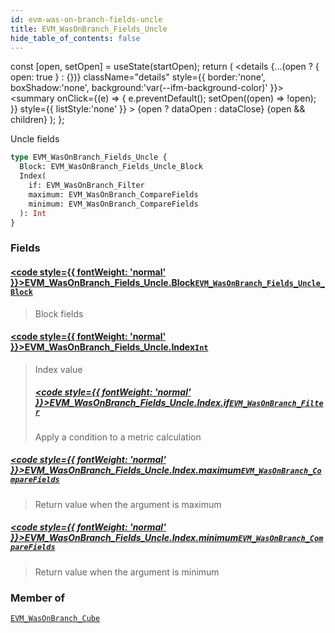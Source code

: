 ```yaml
---
id: evm-was-on-branch-fields-uncle
title: EVM_WasOnBranch_Fields_Uncle
hide_table_of_contents: false
---
```







  const [open, setOpen] = useState(startOpen);
  return (
    <details {...(open ? { open: true } : {})} className="details" style={{ border:'none', boxShadow:'none', background:'var(--ifm-background-color)' }}>
      <summary
        onClick={(e) => {
          e.preventDefault();
          setOpen((open) => !open);
        }}
        style={{ listStyle:'none' }}
      >
      {open ? dataOpen : dataClose}
      </summary>
      {open && children}
    </details>
  );
};




Uncle fields


```graphql
type EVM_WasOnBranch_Fields_Uncle {
  Block: EVM_WasOnBranch_Fields_Uncle_Block
  Index(
    if: EVM_WasOnBranch_Filter
    maximum: EVM_WasOnBranch_CompareFields
    minimum: EVM_WasOnBranch_CompareFields
  ): Int
}
```




### Fields

#### [<code style={{ fontWeight: 'normal' }}>EVM_WasOnBranch_Fields_Uncle.<b>Block</b></code>](#)<Bullet />[`EVM_WasOnBranch_Fields_Uncle_Block`](/docs/graphql-reference/objects/evm-was-on-branch-fields-uncle-block) <Badge class="secondary" text="object"/>
> Block fields
> 

#### [<code style={{ fontWeight: 'normal' }}>EVM_WasOnBranch_Fields_Uncle.<b>Index</b></code>](#)<Bullet />[`Int`](/docs/graphql-reference/scalars/int) <Badge class="secondary" text="scalar"/>
> Index value
> ##### [<code style={{ fontWeight: 'normal' }}>EVM_WasOnBranch_Fields_Uncle.Index.<b>if</b></code>](#)<Bullet />[`EVM_WasOnBranch_Filter`](/docs/graphql-reference/inputs/evm-was-on-branch-filter) <Badge class="secondary" text="input"/>
> Apply a condition to a metric calculation
> 

##### [<code style={{ fontWeight: 'normal' }}>EVM_WasOnBranch_Fields_Uncle.Index.<b>maximum</b></code>](#)<Bullet />[`EVM_WasOnBranch_CompareFields`](/docs/graphql-reference/enums/evm-was-on-branch-compare-fields) <Badge class="secondary" text="enum"/>
> Return value when the argument is maximum
> 

##### [<code style={{ fontWeight: 'normal' }}>EVM_WasOnBranch_Fields_Uncle.Index.<b>minimum</b></code>](#)<Bullet />[`EVM_WasOnBranch_CompareFields`](/docs/graphql-reference/enums/evm-was-on-branch-compare-fields) <Badge class="secondary" text="enum"/>
> Return value when the argument is minimum
> 



### Member of

[`EVM_WasOnBranch_Cube`](/docs/graphql-reference/objects/evm-was-on-branch-cube)  <Badge class="secondary" text="object"/>


